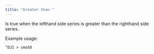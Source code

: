 ---
title: "Greater than "
---

Is true when the lefthand side series is greater than the righthand side series.

Example usage:

`^DJI > sma50`
